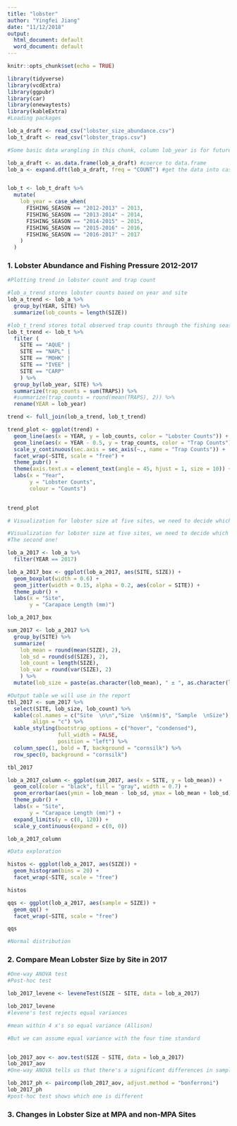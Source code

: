```yaml
---
title: "lobster"
author: "Yingfei Jiang"
date: "11/12/2018"
output:
  html_document: default
  word_document: default
---
```


```r
knitr::opts_chunk$set(echo = TRUE)
```

```r

library(tidyverse)
library(vcdExtra)
library(ggpubr)
library(car)
library(onewaytests)
library(kableExtra)
#Loading packages

lob_a_draft <- read_csv("lobster_size_abundance.csv")
lob_t_draft <- read_csv("lobster_traps.csv")

```


```r

#Some basic data wrangling in this chunk, column lob_year is for future use when plotting trend, here i am assuming fishing season "x-x+1" is counted as year x+1. This means when we analyze trap count in the future, it is the trap count before the lobster count of the same year, which is collected in August  

lob_a_draft <- as.data.frame(lob_a_draft) #coerce to data.frame
lob_a <- expand.dft(lob_a_draft, freq = "COUNT") #get the data into case format


lob_t <- lob_t_draft %>% 
  mutate(
    lob_year = case_when(
      FISHING_SEASON == "2012-2013" ~ 2013,
      FISHING_SEASON == "2013-2014" ~ 2014,
      FISHING_SEASON == "2014-2015" ~ 2015,
      FISHING_SEASON == "2015-2016" ~ 2016,
      FISHING_SEASON == "2016-2017" ~ 2017
    )
  )

```

### 1. Lobster Abundance and Fishing Pressure 2012-2017
```r

#Plotting trend in lobster count and trap count

#lob_a_trend stores lobster counts based on year and site
lob_a_trend <- lob_a %>%
  group_by(YEAR, SITE) %>%
  summarize(lob_counts = length(SIZE))

#lob_t_trend stores total observed trap counts through the fishing season by year and location, this doesnt necessarily make sense since observations are made on selected days.
lob_t_trend <- lob_t %>%
  filter (
    SITE == "AQUE" |
    SITE == "NAPL" |
    SITE == "MOHK" |
    SITE == "IVEE" |
    SITE == "CARP"
    ) %>% 
  group_by(lob_year, SITE) %>% 
  summarize(trap_counts = sum(TRAPS)) %>% 
  #summarize(trap_counts = round(mean(TRAPS), 2)) %>% 
  rename(YEAR = lob_year)

trend <- full_join(lob_a_trend, lob_t_trend)

trend_plot <- ggplot(trend) +
  geom_line(aes(x = YEAR, y = lob_counts, color = "Lobster Counts")) +
  geom_line(aes(x = YEAR - 0.5, y = trap_counts, color = "Trap Counts")) +
  scale_y_continuous(sec.axis = sec_axis(~., name = "Trap Counts")) +
  facet_wrap(~SITE, scale = "free") +
  theme_pubr() +
  theme(axis.text.x = element_text(angle = 45, hjust = 1, size = 10)) +
  labs(x = "Year",
       y = "Lobster Counts",
       colour = "Counts")
  

trend_plot

```



```r


# Visualization for lobster size at five sites, we need to decide which plot is better

#Visualization for lobster size at five sites, we need to decide which plot is better
#The second one!

lob_a_2017 <- lob_a %>%
  filter(YEAR == 2017)

lob_a_2017_box <- ggplot(lob_a_2017, aes(SITE, SIZE)) +
  geom_boxplot(width = 0.6) +
  geom_jitter(width = 0.15, alpha = 0.2, aes(color = SITE)) +
  theme_pubr() +
  labs(x = "Site",
       y = "Carapace Length (mm)")

lob_a_2017_box

sum_2017 <- lob_a_2017 %>% 
  group_by(SITE) %>% 
  summarize(
    lob_mean = round(mean(SIZE), 2),
    lob_sd = round(sd(SIZE), 2),
    lob_count = length(SIZE),
    lob_var = round(var(SIZE), 2)
    ) %>% 
  mutate(lob_size = paste(as.character(lob_mean), " ± ", as.character(lob_sd)))

#Output table we will use in the report
tbl_2017 <- sum_2017 %>% 
  select(SITE, lob_size, lob_count) %>% 
  kable(col.names = c("Site  \n\n","Size  \n$(mm)$", "Sample  \nSize"), #Assigning column names
        align = "c") %>% 
  kable_styling(bootstrap_options = c("hover", "condensed"), 
                full_width = FALSE, 
                position = "left") %>% 
  column_spec(1, bold = T, background = "cornsilk") %>% 
  row_spec(0, background = "cornsilk")

tbl_2017

lob_a_2017_column <- ggplot(sum_2017, aes(x = SITE, y = lob_mean)) +
  geom_col(color = "black", fill = "gray", width = 0.7) +
  geom_errorbar(aes(ymin = lob_mean - lob_sd, ymax = lob_mean + lob_sd), width = 0.3) +
  theme_pubr() +
  labs(x = "Site",
       y = "Carapace Length (mm)") +
  expand_limits(y = c(0, 120)) +
  scale_y_continuous(expand = c(0, 0))

lob_a_2017_column

```

```r

#Data exploration

histos <- ggplot(lob_a_2017, aes(SIZE)) +
  geom_histogram(bins = 20) +
  facet_wrap(~SITE, scale = "free")

histos

qqs <- ggplot(lob_a_2017, aes(sample = SIZE)) +
  geom_qq() +
  facet_wrap(~SITE, scale = "free")

qqs

#Normal distribution

```

### 2. Compare Mean Lobster Size by Site in 2017
```r

#One-way ANOVA test
#Post-hoc test

lob_2017_levene <- leveneTest(SIZE ~ SITE, data = lob_a_2017)

lob_2017_levene
#levene's test rejects equal variances

#mean within 4 x's so equal variance (Allison)

#But we can assume equal variance with the four time standard


lob_2017_aov <- aov.test(SIZE ~ SITE, data = lob_a_2017)
lob_2017_aov
#One-way ANOVA tells us that there's a significant differences in samples

lob_2017_ph <- paircomp(lob_2017_aov, adjust.method = "bonferroni")
lob_2017_ph
#post-hoc test shows which one is different

```

### 3. Changes in Lobster Size at MPA and non-MPA Sites
```r



```


